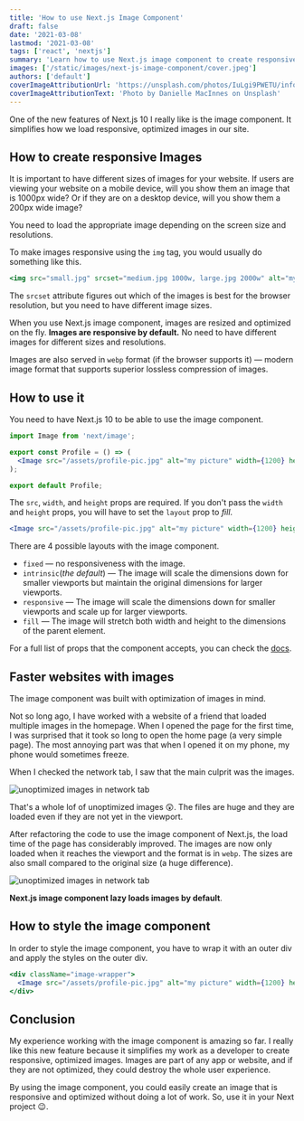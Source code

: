 ```yaml
---
title: 'How to use Next.js Image Component'
draft: false
date: '2021-03-08'
lastmod: '2021-03-08'
tags: ['react', 'nextjs']
summary: 'Learn how to use Next.js image component to create responsive, performant images in React.'
images: ['/static/images/next-js-image-component/cover.jpeg']
authors: ['default']
coverImageAttributionUrl: 'https://unsplash.com/photos/IuLgi9PWETU/info'
coverImageAttributionText: 'Photo by Danielle MacInnes on Unsplash'
---
```


One of the new features of Next.js 10 I really like is the image component. It simplifies how we load responsive, optimized images in our site.

## How to create responsive Images

It is important to have different sizes of images for your website. If users are viewing your website on a mobile device, will you show them an image that is 1000px wide? Or if they are on a desktop device, will you show them a 200px wide image?

You need to load the appropriate image depending on the screen size and resolutions.

To make images responsive using the `img` tag, you would usually do something like this.

```jsx
<img src="small.jpg" srcset="medium.jpg 1000w, large.jpg 2000w" alt="my-image" />
```

The `srcset` attribute figures out which of the images is best for the browser resolution, but you need to have different image sizes.

When you use Next.js image component, images are resized and optimized on the fly. **Images are responsive by default.** No need to have different images for different sizes and resolutions.

Images are also served in `webp` format (if the browser supports it) — modern image format that supports superior lossless compression of images.

## How to use it

You need to have Next.js 10 to be able to use the image component.

```jsx
import Image from 'next/image';

export const Profile = () => (
  <Image src="/assets/profile-pic.jpg" alt="my picture" width={1200} height={900} />
);

export default Profile;
```

The `src`, `width`, and `height` props are required. If you don't pass the `width` and `height` props, you will have to set the `layout` prop to _fill_.

```jsx
<Image src="/assets/profile-pic.jpg" alt="my picture" width={1200} height={900} layout="fill" />
```

There are 4 possible layouts with the image component.

- `fixed` — no responsiveness with the image.
- `intrinsic`(_the default_) — The image will scale the dimensions down for smaller viewports but maintain the original dimensions for larger viewports.
- `responsive` — The image will scale the dimensions down for smaller viewports and scale up for larger viewports.
- `fill` — The image will stretch both width and height to the dimensions of the parent element.

For a full list of props that the component accepts, you can check the [docs](https://nextjs.org/docs/api-reference/next/image).

## Faster websites with images

The image component was built with optimization of images in mind.

Not so long ago, I have worked with a website of a friend that loaded multiple images in the homepage. When I opened the page for the first time, I was surprised that it took so long to open the home page (a very simple page). The most annoying part was that when I opened it on my phone, my phone would sometimes freeze.

When I checked the network tab, I saw that the main culprit was the images.

![unoptimized images in network tab](/static/images/next-js-image-component/image-unoptimized-network-tab.png)

That's a whole lof of unoptimized images 😲. The files are huge and they are loaded even if they are not yet in the viewport.

After refactoring the code to use the image component of Next.js, the load time of the page has considerably improved. The images are now only loaded when it reaches the viewport and the format is in `webp`. The sizes are also small compared to the original size (a huge difference).

![unoptimized images in network tab](/static/images/next-js-image-component/image-optimized-network-tab.png)

**Next.js image component lazy loads images by default**.

## How to style the image component

In order to style the image component, you have to wrap it with an outer div and apply the styles on the outer div.

```jsx
<div className="image-wrapper">
  <Image src="/assets/profile-pic.jpg" alt="my picture" width={1200} height={900} layout="fill" />
</div>
```

## Conclusion

My experience working with the image component is amazing so far. I really like this new feature because it simplifies my work as a developer to create responsive, optimized images. Images are part of any app or website, and if they are not optimized, they could destroy the whole user experience.

By using the image component, you could easily create an image that is responsive and optimized without doing a lot of work. So, use it in your Next project 😉.
